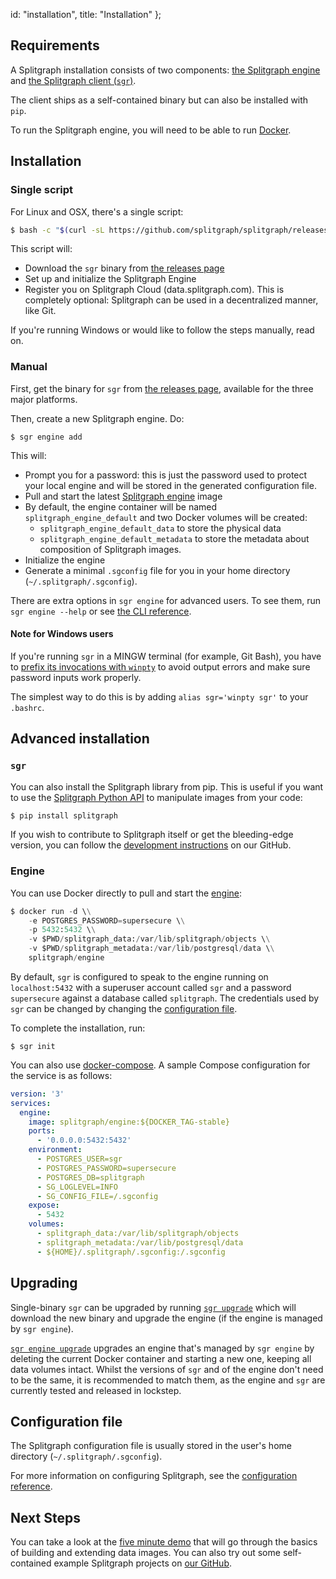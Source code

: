   id: "installation",
  title: "Installation"
};

## Requirements

A Splitgraph installation consists of two components: [the Splitgraph engine](../architecture/splitgraph_engine) and [the Splitgraph client (`sgr`)](../architecture/sgr_client).

The client ships as a self-contained binary but can also be installed with `pip`.

To run the Splitgraph engine, you will need to be able to run [Docker](https://www.docker.com/get-started).

## Installation

### Single script

For Linux and OSX, there's a single script:

```bash
$ bash -c "$(curl -sL https://github.com/splitgraph/splitgraph/releases/latest/download/install.sh)"
```

This script will:

  * Download the `sgr` binary from [the releases page](https://github.com/splitgraph/splitgraph/releases/latest)
  * Set up and initialize the Splitgraph Engine
  * Register you on Splitgraph Cloud (data.splitgraph.com). This is completely optional:
   Splitgraph can be used in a decentralized manner, like Git.

If you're running Windows or would like to follow the steps manually, read on.

### Manual

First, get the binary for `sgr` from [the releases page](https://github.com/splitgraph/splitgraph/releases/latest), available for the three major platforms.

Then, create a new Splitgraph engine. Do:

```shell-session
$ sgr engine add
```

This will:

  * Prompt you for a password: this is just the password used to protect your
    local engine and will be stored in the generated configuration file.
  * Pull and start the latest [Splitgraph engine](https://hub.docker.com/r/splitgraph/engine/) image
  * By default, the engine container will be named `splitgraph_engine_default` and two Docker volumes
    will be created:
    * `splitgraph_engine_default_data` to store the physical data
    * `splitgraph_engine_default_metadata` to store the metadata about composition of Splitgraph images.
  * Initialize the engine
  * Generate a minimal `.sgconfig` file for you in your home directory (`~/.splitgraph/.sgconfig`).

There are extra options in `sgr engine` for advanced users. To see them, run `sgr engine --help` or
see [the CLI reference](../sgr/engine_management/engine_add).

#### Note for Windows users

If you're running `sgr` in a MINGW terminal (for example, Git Bash), you have to [prefix its invocations with `winpty`](https://stackoverflow.com/questions/32597209/python-not-working-in-the-command-line-of-git-bash/32599341#32599341) to avoid output errors and make sure password inputs work properly.

The simplest way to do this is by adding `alias sgr='winpty sgr'` to your `.bashrc`.

## Advanced installation

### `sgr`

You can also install the Splitgraph library from pip. This is useful if you want to use the
[Splitgraph Python API](../python_api/splitgraph) to manipulate images from your code:

```bash
$ pip install splitgraph
```

If you wish to contribute to Splitgraph itself or get the bleeding-edge version, you can follow
the [development instructions](https://github.com/splitgraph/splitgraph/#setting-up-a-development-environment)
on our GitHub.

### Engine

You can use Docker directly to pull and start the
[engine](https://hub.docker.com/r/splitgraph/engine/):

```python
$ docker run -d \\
    -e POSTGRES_PASSWORD=supersecure \\
    -p 5432:5432 \\
    -v $PWD/splitgraph_data:/var/lib/splitgraph/objects \\
    -v $PWD/splitgraph_metadata:/var/lib/postgresql/data \\
    splitgraph/engine
```

By default, `sgr` is configured to speak to the engine running on
`localhost:5432` with a superuser account called `sgr` and a password
`supersecure` against a database called `splitgraph`. The credentials used by `sgr`
can be changed by changing the [configuration file](#configuration-file).

To complete the installation, run:

```shell-session
$ sgr init
```

You can also use [docker-compose](https://docs.docker.com/compose/). A sample
Compose configuration for the service is as follows:

```yaml
version: '3'
services:
  engine:
    image: splitgraph/engine:${DOCKER_TAG-stable}
    ports:
      - '0.0.0.0:5432:5432'
    environment:
      - POSTGRES_USER=sgr
      - POSTGRES_PASSWORD=supersecure
      - POSTGRES_DB=splitgraph
      - SG_LOGLEVEL=INFO
      - SG_CONFIG_FILE=/.sgconfig
    expose:
      - 5432
    volumes:
      - splitgraph_data:/var/lib/splitgraph/objects
      - splitgraph_metadata:/var/lib/postgresql/data
      - ${HOME}/.splitgraph/.sgconfig:/.sgconfig
```

## Upgrading

Single-binary `sgr` can be upgraded by running [`sgr upgrade`](../sgr/miscellaneous/upgrade) which
will download the new binary and upgrade the engine (if the engine is managed by `sgr engine`).

[`sgr engine upgrade`](../sgr/miscellaneous/engine/upgrade) upgrades an engine that's managed by `sgr engine`
by deleting the current Docker container and starting a new one, keeping all data volumes intact.
Whilst the versions of `sgr` and of the engine don't need to be the same, it is recommended to match them, as the engine and `sgr` are currently tested and released in lockstep.

## Configuration file

The Splitgraph configuration file is usually stored in the user's home directory (`~/.splitgraph/.sgconfig`).

For more information on configuring Splitgraph, see the [configuration reference](../configuration/introduction).

## Next Steps

You can take a look at the [five minute demo](five_minute_demo) that will go through the basics of building
and extending data images. You can also try out some self-contained example Splitgraph projects
on [our GitHub](https://github.com/splitgraph/splitgraph/tree/master/examples).
